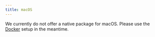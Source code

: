 ```yaml
---
title: macOS
---
```


We currently do not offer a native package for macOS. Please use the
[Docker](../docker) setup in the meantime.
